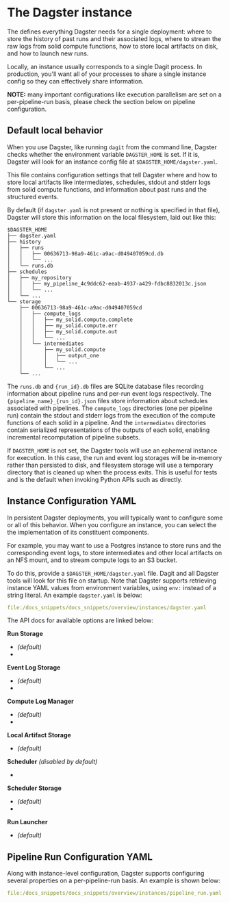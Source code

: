 
<DynamicMetaTags
  title="The Dagster instance | Dagster"
  description="Dagster Instance defines everything Dagster needs for a single deployment."
/>

# The Dagster instance

The <PyObject module="dagster.core.instance" object="DagsterInstance" displayText="DagsterInstance"
/> defines everything Dagster needs for a single deployment: where to store the history of past runs
and their associated logs, where to stream the raw logs from solid compute functions, how to store
local artifacts on disk, and how to launch new runs.

Locally, an instance usually corresponds to a single Dagit process. In production, you'll want all
of your processes to share a single instance config so they can effectively share information.

**NOTE:** many important configurations like execution parallelism are set on a per-pipeline-run
basis, please check the section below on pipeline configuration.

## Default local behavior

When you use Dagster, like running `dagit` from the command line, Dagster checks whether the
environment variable `DAGSTER_HOME` is set. If it is, Dagster will look for an instance config file
at `$DAGSTER_HOME/dagster.yaml`.

This file contains configuration settings that tell Dagster where and how to store local artifacts
like intermediates, schedules, stdout and stderr logs from solid compute functions, and information
about past runs and the structured events.

By default (if `dagster.yaml` is not present or nothing is specified in that file), Dagster will
store this information on the local filesystem, laid out like this:

```tree
$DAGSTER_HOME
├── dagster.yaml
├── history
│   ├── runs
│   │   ├── 00636713-98a9-461c-a9ac-d049407059cd.db
│   │   └── ...
│   └── runs.db
├── schedules
│   ├── my_repository
│   │   ├── my_pipeline_4c9ddc62-eeab-4937-a429-fdbc8832013c.json
│   │   └── ...
│   └── ...
└── storage
    ├── 00636713-98a9-461c-a9ac-d049407059cd
    │   ├── compute_logs
    │   │   ├── my_solid.compute.complete
    │   │   ├── my_solid.compute.err
    │   │   ├── my_solid.compute.out
    │   │   └── ...
    │   └── intermediates
    │       ├── my_solid.compute
    │       │   ├── output_one
    │       │   └── ...
    │       └── ...
    └── ...
```

The `runs.db` and `{run_id}.db` files are SQLite database files recording information about pipeline
runs and per-run event logs respectively. The `{pipeline_name}_{run_id}.json` files store
information about schedules associated with pipelines. The `compute_logs` directories (one per
pipeline run) contain the stdout and stderr logs from the execution of the compute functions of each
solid in a pipeline. And the `intermediates` directories contain serialized representations of the
outputs of each solid, enabling incremental recomputation of pipeline subsets.

If `DAGSTER_HOME` is not set, the Dagster tools will use an ephemeral instance for execution. In
this case, the run and event log storages will be in-memory rather than persisted to disk, and
filesystem storage will use a temporary directory that is cleaned up when the process exits. This is
useful for tests and is the default when invoking Python APIs such as <PyObject module="dagster"
object="execute_pipeline" displayText="execute_pipeline" /> directly.

## Instance Configuration YAML

In persistent Dagster deployments, you will typically want to configure some or all of this
behavior. When you configure an instance, you can select the the implementation of its constituent
components.

For example, you may want to use a Postgres instance to store runs and the corresponding event logs,
to store intermediates and other local artifacts on an NFS mount, and to stream compute logs to an
S3 bucket.

To do this, provide a `$DAGSTER_HOME/dagster.yaml` file. Dagit and all Dagster tools will look for
this file on startup. Note that Dagster supports retrieving instance YAML values from environment
variables, using `env:` instead of a string literal. An example `dagster.yaml` is below:

```yaml literalinclude caption=dagster.yaml
file:/docs_snippets/docs_snippets/overview/instances/dagster.yaml
```

The API docs for available options are linked below:

**Run Storage**

- _(default)_ <PyObject module="dagster.core.storage.runs" object="SqliteRunStorage" />
- <PyObject module="dagster_postgres" object="PostgresRunStorage" />

**Event Log Storage**

- _(default)_ <PyObject module="dagster.core.storage.event_log" object="SqliteEventLogStorage" />
- <PyObject module="dagster_postgres" object="PostgresEventLogStorage" />

**Compute Log Manager**

- _(default)_ <PyObject module="dagster.core.storage.local_compute_log_manager" object="LocalComputeLogManager" />
- <PyObject module="dagster_aws.s3" object="S3ComputeLogManager" />

**Local Artifact Storage**

- _(default)_ <PyObject module="dagster.core.storage.root" object="LocalArtifactStorage" />

**Scheduler** _(disabled by default)_

- <PyObject module="dagster_cron.cron_scheduler" object="SystemCronScheduler" />

**Scheduler Storage**

- _(default)_ <PyObject module="dagster.core.storage.schedules" object="SqliteScheduleStorage"/>
- <PyObject module="dagster_postgres" object="PostgresScheduleStorage" />

**Run Launcher**

- _(default)_ <PyObject module="dagster.core.launcher" object="DefaultRunLauncher" />

## Pipeline Run Configuration YAML

Along with instance-level configuration, Dagster supports configuring several properties on a
per-pipeline-run basis. An example is shown below:

```yaml literalinclude caption=pipeline_run.yaml
file:/docs_snippets/docs_snippets/overview/instances/pipeline_run.yaml
```
